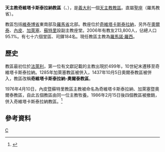 {{Infobox Roman Catholic diocese
|name= 奇維塔卡斯泰拉納
|jurisdiction=教區
|latin = Dioecesis Civitatis Castellanae
|image =Duomo di Civita Castellana 01.JPG
|caption = 聖母升天主教座堂
|location = [[義大利|義大利]]
|territory = [[維泰博省|維泰博省]]、[[羅馬省|羅馬省]]
|population = 213,800
|rite = [[罗马礼|罗马礼]]
|patron =
|province = 羅馬
|established =5世紀
|cathedral = [[聖母大殿_(奇維塔卡斯泰拉納)|聖母大殿]]
|co-cathedral = 聖母升天副主教座堂（奧爾泰）、<br>聖母升天聖亞納大西亞副主教座堂（內皮）、<br>聖母升天副主教座堂（加萊塞）、<br>聖母升天副主教座堂（蘇特里）
|leadership = 主教
|website = [http://www.diocesicivitacastellana.it/ 官方網頁]
|pope = 
|patriarch= 
|metropolitan = 
|ordinary =羅馬諾·羅西
|coadjutor archbishop =
|coadjutor bishop =
|auxiliary =
|emeritus =
}}

'''天主教奇維塔卡斯泰拉納教區'''（{{lang-la|Dioecesis Civitatis Castellanae}}、{{lang-it|Diocesi di Civita Castellana}}），是[[義大利|義大利]]一個[[天主教|天主教]][[教區|教區]]。直屬[[聖座|聖座]]（羅馬教省）。

教區包括[[維泰博省|維泰博省]]東南部及[[羅馬省|羅馬省]]北部。教座位於[[奇維塔卡斯泰拉納|奇維塔卡斯泰拉納]]，另外在[[奧爾泰|奧爾泰]]、[[內皮_(義大利)|內皮]]、[[加萊塞|加萊塞]]、[[蘇特里|蘇特里]]設副主教座堂。2006年有教友213,800人，佔總人口95.1%。有七十六個堂區、司鐸184名。現任教區主教為[[羅馬諾·羅西|羅馬諾·羅西]]。
==歷史==
教區最初位於[[法萊利|法萊利]]，第一位有文獻記載的主教出現於499年，10世紀末遷移至奇維塔卡斯泰拉納。1285年加萊塞教區被併入，1437年10月5日奧爾泰教區被併入，教區改稱'''奇維塔卡斯泰拉納-奧爾泰教區'''。

1976年4月10日，內皮暨蘇特里教區主教被命名為奇維塔卡斯泰拉納、加萊塞暨奧爾泰教區，自此五個教區由同一位主教牧養。1986年2月15日後四個教區被撤銷，併入奇維塔卡斯泰拉納教區。<ref>{{Cite web |url=http://www.diocesicivitacastellana.com/index.php/storia |title=Storia della Diocesi |access-date=2014-09-22 |archive-date=2020-11-02 |archive-url=https://web.archive.org/web/20201102073054/http://www.diocesicivitacastellana.com/index.php/storia |dead-url=no }}</ref>

==參考資料==
{{reflist}}
[[Category:義大利天主教教區|C]]
{{意大利天主教教區}}